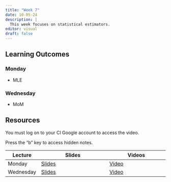 ```yaml
---
title: "Week 7"
date: 10-05-24
description: |
  This week focuses on statistical estimators.
editor: visual
draft: false
---
```


## Learning Outcomes

### Monday

-   MLE

### Wednesday

-   MoM

## Resources

You must log on to your CI Google account to access the video.

Press the "b" key to access hidden notes.

| Lecture   | Slides                                       | Videos                                |
|-----------|----------------------------------------------|---------------------------------------|
| Monday    | [Slides](https://m453.inqs.info/lectures/7a) | [Video](https://youtu.be/nmuweszbWJ8) |
| Wednesday | [Slides](https://m453.inqs.info/lectures/7b) | [Video](https://youtu.be/89ZUgX9zsvg) |
